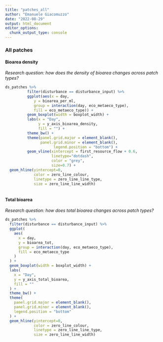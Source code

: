 ```yaml
---
title: "patches_all"
author: "Emanuele Giacomuzzo"
date: "2022-08-29"
output: html_document
editor_options: 
  chunk_output_type: console
---
```


### All patches {.tabset .tabset-pills}

#### Bioarea density

*Research question: how does the density of bioarea changes across patch types?*

```r

ds_patches %>%
          filter(disturbance == disturbance_input) %>%
          ggplot(aes(x = day,
             y = bioarea_per_ml,
             group = interaction(day, eco_metaeco_type),
             fill = eco_metaeco_type)) +
          geom_boxplot(width = boxplot_width) +
          labs(x = "Day",
               y = y_axis_bioarea_density,
               fill = "") +
          theme_bw() +
          theme(panel.grid.major = element_blank(),
                panel.grid.minor = element_blank(),
                      legend.position = "bottom") +
          geom_vline(xintercept = first_resource_flow + 0.6,
                     linetype="dotdash",
                     color = "grey",
                     size=0.7) +
  geom_hline(yintercept=0,
             color = zero_line_colour,
             linetype = zero_line_line_type,
             size = zero_line_line_width)
  
```

#### Total bioarea

*Research question: how does total bioarea changes across patch types?*

```r
ds_patches %>%
  filter(disturbance == disturbance_input) %>%
  ggplot(
    aes(
      x = day,
      y = bioarea_tot,
      group = interaction(day, eco_metaeco_type),
      fill = eco_metaeco_type
    )
  ) +
  geom_boxplot(width = boxplot_width) +
  labs(
    x = "Day",
    y = y_axis_total_bioarea,
    fill = ""
  ) +
  theme_bw() +
  theme(
    panel.grid.major = element_blank(),
    panel.grid.minor = element_blank(),
    legend.position = "bottom"
  ) +
  geom_hline(yintercept=0,
             color = zero_line_colour,
             linetype = zero_line_line_type,
             size = zero_line_line_width)
```